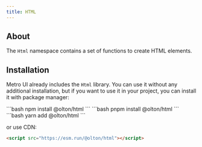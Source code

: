 ```yaml
---
title: HTML
---
```



<div>
    <GithubButton user="olton" repo="html"/>
</div> 

<Leader content="Metro UI provides a set of functions to craete HTML elements."/>

## About

The `Html` namespace contains a set of functions to create HTML elements.

## Installation
Metro UI already includes the `Html` library.
You can use it without any additional installation, but if you want to use it in your project, you can install it with package manager:

<Tabs>
    <TabItem label="npm" icon="seti:npm">
        ```bash
        npm install @olton/html
        ```
    </TabItem>
    <TabItem label="pnpm" icon="pnpm">
        ```bash
        pnpm install @olton/html
        ```
    </TabItem>
    <TabItem label="yarm" icon="seti:yarn">
        ```bash
        yarn add @olton/html
        ```
    </TabItem>
</Tabs>

or use CDN:

```html
<script src="https://esm.run/@olton/html"></script>
```